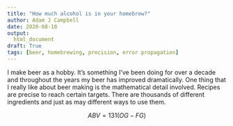 ```yaml
---
title: "How much alcohol is in your homebrew?"
author: Adam J Campbell
date: 2020-08-10
output: 
  html_document
draft: True
tags: [beer, homebrewing, precision, error propagation]
---
```


I make beer as a hobby.  It's something I've been doing for over a decade and throughout the years my beer has improved dramatically.  One thing that I really like about beer making is the mathematical detail involved.  Recipes are precise to reach certain targets.  There are thousands of different ingredients and just as may different ways to use them. 



$$ABV = 131 (OG - FG)$$



